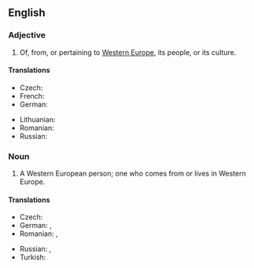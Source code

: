 ==English==

===Adjective===
{{en-adj|head=[[Western]] [[European]]|-}}

# Of, from, or pertaining to [[Western Europe]], its people, or its culture.

====Translations====
{{trans-top|Western European}}
* Czech: {{t+|cs|západoevropský}}
* French: {{t|fr|ouest-européen}}
* German: {{t-|de|westeuropäisch}}
{{trans-mid}}
* Lithuanian: {{t-|lt|Vakarų Europietis}}
* Romanian: {{t-|ro|vest-european}}
* Russian: {{t+|ru|западноевропейский|tr=zapadnojevropéjskij|sc=Cyrl}}
{{trans-bottom}}

===Noun===
{{en-noun|head=[[Western]] [[European]]}}

# A Western European person; one who comes from or lives in Western Europe.

====Translations====
{{trans-top|Western European person}}
* Czech: {{t-|cs|Západoevropan|m}}
* German: {{t-|de|Westeuropäer|m}}, {{t-|de|Westeuropäerin|f}}
* Romanian: {{t-|ro|vest-european|m}}, {{t-|ro|vest-europeană|f}}
{{trans-mid}}
* Russian: {{t+|ru|западноевропеец|m|tr=zapadnojevropéjec|sc=Cyrl}}, {{t+|ru|западноевропейка|f|tr=zapadnojevropéjka|sc=Cyrl}}
* Turkish: {{t-|tr|Batı Avrupalı}}
{{trans-bottom}}